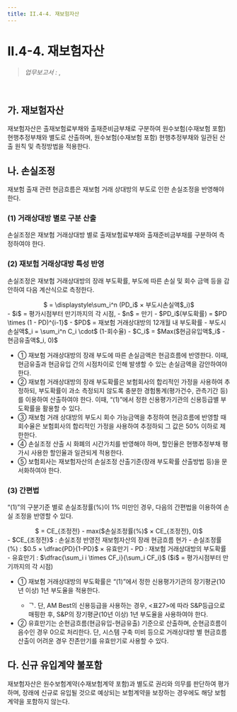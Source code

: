 ```yaml
---
title: II.4-4. 재보험자산
---
```

# II.4-4. 재보험자산

> _업무보고서 :_ <OverlayDemo id ="AI709"/> ,<OverlayDemo id ="AI710"/>
<br/>

## 가. 재보험자산
재보험자산은 출재보험료부채와 출재준비금부채로 구분하여 원수보험(수재보험 포함) 현행추정부채와 별도로 산출하며, 원수보험(수재보험 포함) 현행추정부채와 일관된 산출 원칙 및 측정방법을 적용한다.
## 나. 손실조정
재보험 출재 관련 현금흐름은 재보험 거래 상대방의 부도로 인한 손실조정을 반영해야 한다.
### (1) 거래상대방 별로 구분 산출
손실조정은 재보험 거래상대방 별로 출재보험료부채와 출재준비금부채를 구분하여 측정하여야 한다.
### (2) 재보험 거래상대방 특성 반영
손실조정은 재보험 거래상대방의 장래 부도확률, 부도에 따른 손실 및 회수 금액 등을 감안하여 다음 계산식으로 측정한다.

<Math>
손실조정
<center>
$ = \displaystyle\sum_i^n (PD_i$ × 부도시손실액$_i)$
</center>
<SCard>
- $i$ = 평가시점부터 만기까지의 각 시점,
- $n$ = 만기
- $PD_i$(부도확률) = $PD \times (1 - PD)^{i-1}$
- $PD$ = 재보험 거래상대방의 12개월 내 부도확률
- 부도시손실액$_i = \sum_i^n C_i \cdot$ (1-회수율)
  - $C_i$ = $Max($현금유입액$_i$ - 현금유출액$_i, 0)$
</SCard>
</Math>


- ① 재보험 거래상대방의 장래 부도에 따른 손실금액은 현금흐름에 반영한다. 이때, 현금유출과 현금유입 간의 시점차이로 인해 발생할 수 있는 손실금액을 감안하여야 한다.
- ② 재보험 거래상대방의 장래 부도확률은 보험회사의 합리적인 가정을 사용하여 추정하되, 부도확률이 과소 측정되지 않도록 충분한 경험통계(평가건수, 관측기간 등)를 이용하여 산출하여야 한다. 이때,  <OverlayDemo id="452_나"/>“(1)”에서 정한 신용평가기관의 신용등급별 부도확률을 활용할 수 있다.
- ③ 재보험 거래 상대방의 부도시 회수 가능금액을 추정하여 현금흐름에 반영할 때 회수율은 보험회사의 합리적인 가정을 사용하여 추정하되 그 값은 50% 이하로 제한한다.
- ④ 손실조정 산출 시 화폐의 시간가치를 반영해야 하며, 할인율은 현행추정부채 평가시 사용한 할인율과 일관되게 적용한다.
- ⑤ 보험회사는 재보험자산의 손실조정 산출기준(장래 부도확률 산출방법 등)을 문서화하여야 한다.

### (3) 간편법
 <OverlayDemo id="244_나"/>“(1)”의 구분기준 별로 손실조정률(%)이 1% 미만인 경우, 다음의 간편법을 이용하여 손실 조정을 반영할 수 있다.

<Math>
$CE_{조정후} $
<center>
$ = CE_{조정전} - max($손실조정률(%)$ × CE_{조정전}, 0)$
</center>
<SCard>
- $CE_{조정전}$ : 손실조정 반영전 재보험자산의 장래 현금흐름 현가
- 손실조정률(%) : $0.5 × \dfrac{PD}{1-PD}$ × 유효만기
- PD : 재보험 거래상대방의 부도확률
- 유효만기 : $\dfrac{\sum_i i \times CF_i}{\sum_i CF_i}$ ($i$ = 평가시점부터 만기까지의 각 시점)
</SCard>
</Math>

- ① 재보험 거래상대방의 부도확률은  <OverlayDemo id="452_나"/>“(1)”에서 정한 신용평가기관의 장기평균(10년 이상) 1년 부도율을 적용한다.
  - ᄀ. 단, AM Best의 신용등급을 사용하는 경우, \<표27>에 따라 S&P등급으로 매핑한 후, S&P의 장기평균(10년 이상) 1년 부도율을 사용하여야 한다.
- ② 유효만기는 순현금흐름(현금유입-현금유출) 기준으로 산출하며, 순현금흐름이 음수인 경우 0으로 처리한다. 단, 시스템 구축 미비 등으로 거래상대방 별 현금흐름 산출이 어려운 경우 잔존만기를 유효만기로 사용할 수 있다.

## 다. 신규 유입계약 불포함
재보험자산은 원수보험계약(수재보험계약 포함)과 별도로 권리와 의무를 판단하여 평가 하며, 장래에 신규로 유입될 것으로 예상되는 보험계약을 보장하는 경우에도 해당 보험 계약을 포함하지 않는다.
